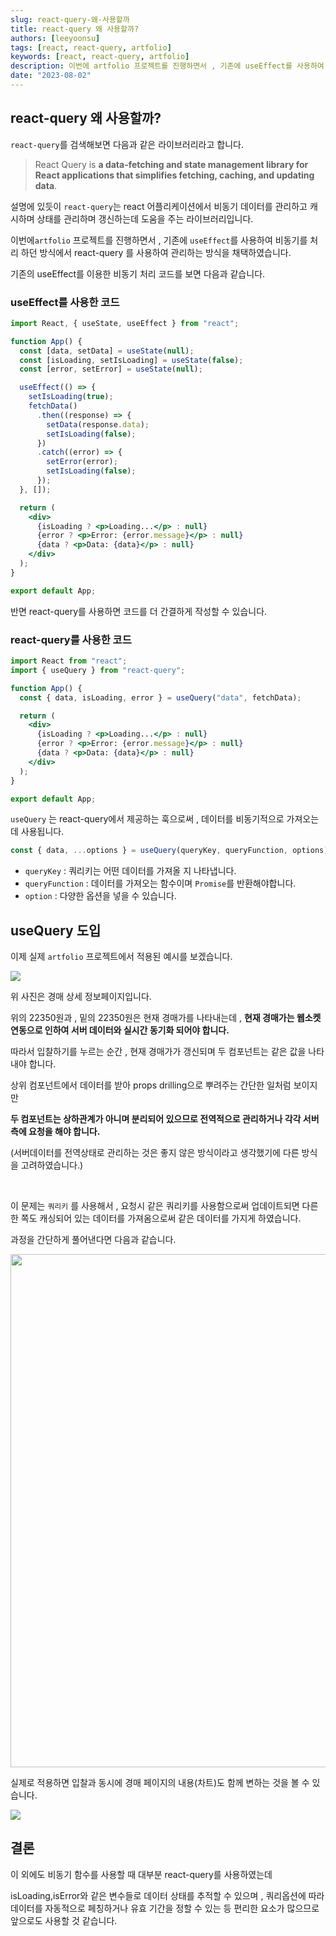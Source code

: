 ```yaml
---
slug: react-query-왜-사용할까
title: react-query 왜 사용할까?
authors: [leeyoonsu]
tags: [react, react-query, artfolio]
keywords: [react, react-query, artfolio]
description: 이번에 artfolio 프로젝트를 진행하면서 , 기존에 useEffect를 사용하여 비동기를 처리 하던 방식에서 react-query 를 사용하여 관리하는 방식을 채택한 이유에 대해 설명합니다.
date: "2023-08-02"
---
```



## react-query 왜 사용할까?

`react-query`를 검색해보면 다음과 같은 라이브러리라고 합니다.

> React Query is **a data-fetching and state management library for React applications that simplifies fetching, caching, and updating data**.

설명에 있듯이 `react-query`는 react 어플리케이션에서 비동기 데이터를 관리하고 캐시하며 상태를 관리하며 갱신하는데 도움을 주는 라이브러리입니다.

이번에`artfolio` 프로젝트를 진행하면서 , 기존에 `useEffect`를 사용하여 비동기를 처리 하던 방식에서 react-query 를 사용하여 관리하는 방식을 채택하였습니다.

기존의 useEffect를 이용한 비동기 처리 코드를 보면 다음과 같습니다.

### useEffect를 사용한 코드

```jsx
import React, { useState, useEffect } from "react";

function App() {
  const [data, setData] = useState(null);
  const [isLoading, setIsLoading] = useState(false);
  const [error, setError] = useState(null);

  useEffect(() => {
    setIsLoading(true);
    fetchData()
      .then((response) => {
        setData(response.data);
        setIsLoading(false);
      })
      .catch((error) => {
        setError(error);
        setIsLoading(false);
      });
  }, []);

  return (
    <div>
      {isLoading ? <p>Loading...</p> : null}
      {error ? <p>Error: {error.message}</p> : null}
      {data ? <p>Data: {data}</p> : null}
    </div>
  );
}

export default App;
```

반면 react-query를 사용하면 코드를 더 간결하게 작성할 수 있습니다.

### react-query를 사용한 코드

```jsx
import React from "react";
import { useQuery } from "react-query";

function App() {
  const { data, isLoading, error } = useQuery("data", fetchData);

  return (
    <div>
      {isLoading ? <p>Loading...</p> : null}
      {error ? <p>Error: {error.message}</p> : null}
      {data ? <p>Data: {data}</p> : null}
    </div>
  );
}

export default App;
```

`useQuery` 는 react-query에서 제공하는 훅으로써 , 데이터를 비동기적으로 가져오는데 사용됩니다.

```jsx
const { data, ...options } = useQuery(queryKey, queryFunction, options);
```

- `queryKey` : 쿼리키는 어떤 데이터를 가져올 지 나타냅니다.
- `queryFunction` : 데이터를 가져오는 함수이며 `Promise`를 반환해야합니다.
- `option` : 다양한 옵션을 넣을 수 있습니다.

## useQuery 도입

이제 실제 `artfolio` 프로젝트에서 적용된 예시를 보겠습니다.

<img src={img1} width={300} />

위 사진은 경매 상세 정보페이지입니다.

위의 22350원과 , 밑의 22350원은 현재 경매가를 나타내는데 , **현재 경매가는 웹소켓 연동으로 인하여 서버 데이터와 실시간 동기화 되어야 합니다.**

따라서 입찰하기를 누르는 순간 , 현재 경매가가 갱신되며 두 컴포넌트는 같은 값을 나타내야 합니다.

상위 컴포넌트에서 데이터를 받아 props drilling으로 뿌려주는 간단한 일처럼 보이지만

**두 컴포넌트는 상하관계가 아니며 분리되어 있으므로 전역적으로 관리하거나 각각 서버측에 요청을 해야 합니다.**

(서버데이터를 전역상태로 관리하는 것은 좋지 않은 방식이라고 생각했기에 다른 방식을 고려하였습니다.)

<br />

이 문제는 `쿼리키` 를 사용해서 , 요청시 같은 쿼리키를 사용함으로써 업데이트되면 다른 한 쪽도 캐싱되어 있는 데이터를 가져옴으로써 같은 데이터를 가지게 하였습니다.

과정을 간단하게 풀어낸다면 다음과 같습니다.

<img
  width="821"
  src="https://github.com/leey00nsu/ArtFolio-FE/assets/101182523/3abd17a2-faff-4883-b5c8-28932685fbed"
/>

실제로 적용하면 입찰과 동시에 경매 페이지의 내용(차트)도 함께 변하는 것을 볼 수 있습니다.

<img
  src="https://user-images.githubusercontent.com/101182523/263463675-a4470da3-ff84-4f75-88ad-151ac0a4e95d.gif"
  width={300}
/>

## 결론

이 외에도 비동기 함수를 사용할 때 대부분 react-query를 사용하였는데

isLoading,isError와 같은 변수들로 데이터 상태를 추적할 수 있으며 , 쿼리옵션에 따라 데이터를 자동적으로 페칭하거나 유효 기간을 정할 수 있는 등 편리한 요소가 많으므로 앞으로도 사용할 것 같습니다.
